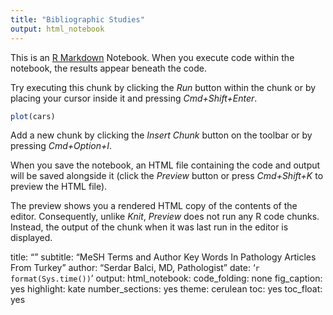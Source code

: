 ```yaml
---
title: "Bibliographic Studies"
output: html_notebook
---
```


This is an [R Markdown](http://rmarkdown.rstudio.com) Notebook. When you execute code within the notebook, the results appear beneath the code. 

Try executing this chunk by clicking the *Run* button within the chunk or by placing your cursor inside it and pressing *Cmd+Shift+Enter*. 

```r
plot(cars)
```

Add a new chunk by clicking the *Insert Chunk* button on the toolbar or by pressing *Cmd+Option+I*.

When you save the notebook, an HTML file containing the code and output will be saved alongside it (click the *Preview* button or press *Cmd+Shift+K* to preview the HTML file). 

The preview shows you a rendered HTML copy of the contents of the editor. Consequently, unlike *Knit*, *Preview* does not run any R code chunks. Instead, the output of the chunk when it was last run in the editor is displayed.


title: ""
subtitle: "MeSH Terms and Author Key Words In Pathology Articles From Turkey"
author: "Serdar Balci, MD, Pathologist"
date: '`r format(Sys.time())`'
output:
  html_notebook:
    code_folding: none
    fig_caption: yes
    highlight: kate
    number_sections: yes
    theme: cerulean
    toc: yes
    toc_float: yes



<!-- ```{r} -->
<!-- knitr::opts_chunk$set(message = FALSE, warning=FALSE, tidy = TRUE, error = TRUE) -->
<!-- ``` -->

<!-- ```{r} -->
<!-- library(rmarkdown) -->
<!-- ``` -->


<!-- # Background -->

<!-- PubMed collection from [National Library of Medicine](https://www.ncbi.nlm.nih.gov/pubmed/), has the most comprehensive information about peer reviewed articles in medicine. -->

<!-- [MeSH Terms](https://www.nlm.nih.gov/pubs/factsheets/mesh.html) is a controlled vocabulary that is used to label PubMed articles according to their content. It is done by experts in National Library of Medicine. Keywords are lables that are given by authors of the article. Both are included in a PubMed record of an article. -->

<!-- [EDirect](https://dataguide.nlm.nih.gov/edirect/install.html) is a valuable tool to identify various features of published articles that are indexed in PubMed. -->

<!-- # Aim -->

<!-- In this analysis we aimed to identify the most common topics investigated in Turkey and published in pathology journals. This may reveal the common research topics Turkish pathologists are interested. We extracted most common MeSH terms and keywords from PubMed articles using [EDirect](https://dataguide.nlm.nih.gov/edirect/overview.html): -->
<!-- [MeSH Terms Pathology Articles From Turkey](https://sbalci.github.io/pubmed/MeSH_Terms_Pathology_Articles_From_Turkey.html) -->


<!-- # Materials and Methods -->

<!-- **Methods:** -->

<!-- Packages used for analysis are given. `Tidyverse` is used for data manipulation, and [rstudioapi](https://github.com/rstudio/rstudio/issues/2193) to run e-utilities commands from RStudio. -->


<!-- ```{r load -if not present install- required packages} -->
<!-- usePackage <- function(p) -->
<!-- { -->
<!-- if (!is.element(p, installed.packages()[, 1])) -->
<!-- install.packages(p, dep = TRUE) -->
<!-- require(p, character.only = TRUE) -->
<!-- } -->

<!-- usePackage("tidyverse") -->
<!-- usePackage("rstudioapi") -->
<!-- usePackage("pander") -->
<!-- ``` -->


<!-- Pathology Journal ISSN List was retrieved from [In Cites Clarivate](https://jcr.incites.thomsonreuters.com/), and Journal Data Filtered as follows:  -->

<!-- `JCR Year: 2016 Selected Editions: SCIE,SSCI Selected Categories: 'PATHOLOGY' Selected Category Scheme: WoS` -->


<!-- ```{r Get ISSN List from data downloaded from WoS} -->
<!-- # # Get ISSN List from data downloaded from WoS -->
<!-- # ISSNList <- JournalHomeGrid <- read_csv("/Users/serdarbalciold/RepTemplates/pubmed/data/JournalHomeGrid.csv", skip = 1) %>% -->
<!-- # select(ISSN) %>% -->
<!-- # filter(!is.na(ISSN)) %>% -->
<!-- # t() %>% -->
<!-- # paste("OR ", collapse = "") # add OR between ISSN List -->
<!-- #  -->
<!-- # ISSNList <- gsub(" OR $", "" , ISSNList) # to remove last OR -->
<!-- ``` -->


<!-- Data is retrieved from PubMed via [e-Utilities](https://dataguide.nlm.nih.gov/). -->

<!-- The search formula for PubMed is generated as "ISSN List AND Country[Affiliation]" as described in [advanced search of PubMed](https://www.ncbi.nlm.nih.gov/pubmed/advanced). -->

<!-- ```{r Generate Search Formula For Pathology Journals AND Countries} -->
<!-- # # Generate Search Formula For Pathology Journals AND Countries -->
<!-- # searchformula <- -->
<!-- # paste("'", ISSNList, "'", " AND ", "Turkey[Affiliation]") -->
<!-- # write(searchformula, "/Users/serdarbalciold/RepTemplates/pubmed/data/searchformula.txt") -->
<!-- ``` -->

<!-- Articles are downloaded as `xml`. -->

<!-- ```{r Search PubMed, write data as xml} -->
<!-- # myTerm <- rstudioapi::terminalCreate(show = FALSE) -->
<!-- # rstudioapi::terminalSend( -->
<!-- #     myTerm, -->
<!-- #     "esearch -db pubmed -query \"$(cat /Users/serdarbalciold/RepTemplates/pubmed/data/searchformula.txt)\" -datetype PDAT -mindate 1900 -maxdate 3000 | efetch -format xml > /Users/serdarbalciold/RepTemplates/pubmed/data/PathologyTurkey.xml \n" -->
<!-- # ) -->
<!-- # Sys.sleep(1) -->
<!-- # repeat { -->
<!-- #     Sys.sleep(0.1) -->
<!-- #     if (rstudioapi::terminalBusy(myTerm) == FALSE) { -->
<!-- #         print("Code Executed") -->
<!-- #         break -->
<!-- #     } -->
<!-- # } -->
<!-- ``` -->


<!-- MeSH terms are extracted from xml. [Common terms](https://www.nlm.nih.gov/bsd/indexing/training/CHK_010.html) are excluded and [major topics](https://www.nlm.nih.gov/bsd/disted/meshtutorial/principlesofmedlinesubjectindexing/majortopics/) are selected. -->

<!-- ```{r extract major MeSH topics -excluding common tags- from xml, message=FALSE, warning=FALSE} -->
<!-- myTerm <- rstudioapi::terminalCreate(show = FALSE) -->
<!-- rstudioapi::terminalSend( -->
<!-- myTerm, -->
<!-- "xtract -input /Users/serdarbalciold/RepTemplates/pubmed/data/PathologyTurkey.xml -pattern MeshHeading -if DescriptorName@MajorTopicYN -equals Y -or QualifierName@MajorTopicYN -equals Y -element DescriptorName| grep -vxf /Users/serdarbalciold/RepTemplates/pubmed/data/checktags.txt | sort-uniq-count-rank > /Users/serdarbalciold/RepTemplates/pubmed/data/PathologyTurkeyMeSH.csv \n" -->
<!-- ) -->
<!-- Sys.sleep(1) -->
<!-- repeat { -->
<!-- Sys.sleep(0.1) -->
<!-- if (rstudioapi::terminalBusy(myTerm) == FALSE) { -->
<!-- print("Code Executed") -->
<!-- break -->
<!-- } -->
<!-- } -->
<!-- ``` -->

<!-- Keywords are extracted from `xml`. -->

<!-- ```{r extract author keywords from xml, message=FALSE, warning=FALSE, results='asis'} -->
<!-- myTerm <- rstudioapi::terminalCreate(show = FALSE) -->
<!-- rstudioapi::terminalSend( -->
<!-- myTerm, -->
<!-- "xtract -input /Users/serdarbalciold/RepTemplates/pubmed/data/PathologyTurkey.xml -pattern Keyword -element Keyword | sort-uniq-count-rank > /Users/serdarbalciold/RepTemplates/pubmed/data/authorkeywords.csv \n" -->
<!-- ) -->
<!-- Sys.sleep(1) -->
<!-- repeat { -->
<!-- Sys.sleep(0.1) -->
<!-- if (rstudioapi::terminalBusy(myTerm) == FALSE) { -->
<!-- print("Code Executed") -->
<!-- break -->
<!-- } -->
<!-- } -->
<!-- ``` -->


<!-- The retrieved information was compiled in a table. -->

<!-- ```{r message=FALSE, warning=FALSE} -->
<!-- library(readr) -->

<!-- authorkeywords <- read_table2("/Users/serdarbalciold/RepTemplates/pubmed/data/authorkeywords.csv", col_names = c("frequency", "author key word"), cols( -->
<!--   frequency = col_integer(), -->
<!--   `author key word` = col_character() -->
<!-- ), guess_max = 100) -->

<!-- authorkeywords <- authorkeywords %>%  -->
<!--     head(n=20) -->

<!-- PathologyTurkeyMeSH <- read_table2("/Users/serdarbalciold/RepTemplates/pubmed/data/PathologyTurkeyMeSH.csv", col_names = c("frequency", "MeSH term"), cols( -->
<!--   frequency = col_integer(), -->
<!--   `MeSH term` = col_character() -->
<!-- ), guess_max = 100) -->

<!-- PathologyTurkeyMeSH <-PathologyTurkeyMeSH %>%  -->
<!--     head(n = 20) -->
<!-- ``` -->

<!-- # Results -->

<!-- _**Most common 20 author supplied keywords are given below.**_ -->

<!-- ```{r results = 'asis'} -->
<!-- print(authorkeywords) -->
<!-- # pander::pander(authorkeywords, justify = "left", caption = "Most common 20 author supplied keywords") -->
<!-- ``` -->

<!-- _**Most common 20 MeSH terms are given below**_ -->

<!-- ```{r results = 'asis'} -->

<!-- # pander::pander(PathologyTurkeyMeSH, justify = "left", caption = "Most common 20 MeSH terms") -->

<!-- print(PathologyTurkeyMeSH) -->

<!-- ``` -->



<!-- # Comments -->

<!-- **Comment:** -->
<!-- We may conclude that adenocarcinomas, breast and thyroid tumors, and immunohistochemistry are the most common research topics. Lung, kidney and ovary are also common research topics. -->


<!-- **Future Work:** -->
<!-- * The changes in frequencies of topics throughout time -->
<!-- * The distribution of topics among institutions -->




<!-- --- -->


<!-- # Feedback -->

<!-- [Serdar Balcı, MD, Pathologist](https://github.com/sbalci) would like to hear your feedback: https://goo.gl/forms/YjGZ5DHgtPlR1RnB3 -->

<!-- This document will be continiously updated and the last update was on `r Sys.time()`. -->

<!-- --- -->

<!-- # Back to Main Menu -->

<!-- [Main Page for Bibliographic Analysis](https://sbalci.github.io/pubmed/BibliographicStudies.html) -->